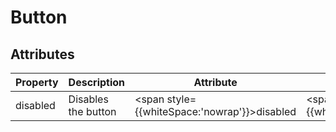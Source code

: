 
# Button

## Attributes
Property | Description | Attribute | Type | Default
--- | --- | --- | --- | ---
disabled | Disables the button | <span style={{whiteSpace:'nowrap'}}>disabled</span> | <span style={{whiteSpace:'nowrap'}}>`boolean{:ts}`</span> | `false{:ts}`


